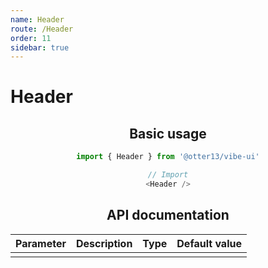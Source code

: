 ```yaml
---
name: Header
route: /Header
order: 11
sidebar: true
---
```



# Header

<Playground>
    <Header />
</Playground>

## Basic usage

``` js
import { Header } from '@otter13/vibe-ui'

// Import
<Header />
```

## API documentation
|  Parameter | Description | Type | Default value |
|  ---   |  ---  |  ---  |  ---  |
|||||

